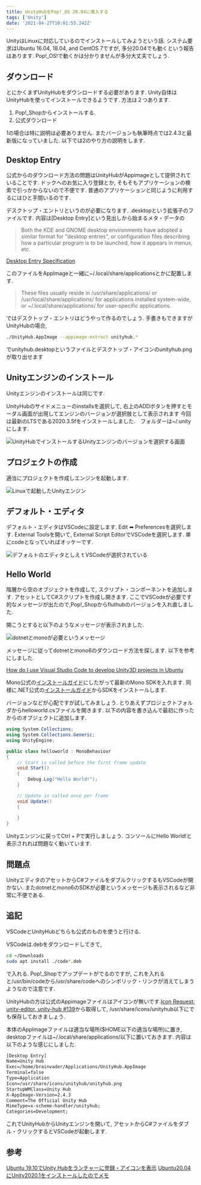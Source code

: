 ```yaml
---
title: UnityHubをPop!_OS 20.04に導入する
tags: ['Unity']
date: '2021-04-27T10:01:55.242Z'
---
```



UnityはLinuxに対応しているのでインストールしてみようという話.<!-- sep -->
システム要求はUbuntu 16.04, 18.04, and CentOS 7ですが, 多分20.04でも動くという報告はあります.
Pop!_OS!で動くかは分かりませんが多分大丈夫でしょう.

## ダウンロード

とにかくまずUnityHubをダウンロードする必要があります. Unity自体はUnityHubを使ってインストールできるようです. 
方法は２つあります.

1. Pop!_Shopからインストールする.
2. 公式ダウンロード

1の場合は特に説明は必要ありません. またバージョンも執筆時点では2.4.3と最新版になっていました.
以下では2のやり方の説明をします.

## Desktop Entry

公式からのダウンロード方法の問題はUnityHubがAppimageとして提供されていることです.
ドックへのお気に入り登録とか, そもそもアプリケーションの検索で引っかからないので不便です.
普通のアプリケーションと同じように利用するにはひと手間いるのです.


デスクトップ・エントリというのが必要になります. .desktopという拡張子のファイルです. 
内容は[Desktop Entry]という見出しから始まるメタ・データの

> Both the KDE and GNOME desktop environments have adopted a similar format for "desktop entries", or configuration files describing how a particular program is to be launched, how it appears in menus, etc. 

[Desktop Entry Specification](https://developer.gnome.org/desktop-entry-spec/#introduction)

このファイルをAppImageと一緒に~/.local/share/applicationsとかに配置します.

> These files usually reside in /usr/share/applications/ or /usr/local/share/applications/ for applications installed system-wide, or ~/.local/share/applications/ for user-specific applications. 

ではデスクトップ・エントリはどうやって作るのでしょう. 手書きもできますがUnityHubの場合,

```sh
./UnityHub.AppImage --appimage-extract unityhub.*
```

でunityhub.desktopというファイルとデスクトップ・アイコンのunityhub.pngが取り出せます

## Unityエンジンのインストール

Unityエンジンのインストールは同じです.

UnityHubのサイドメニューのinstallsを選択して, 右上のADDボタンを押すとモーダル画面が出現してエンジンのバージョンが選択肢として表示されます
今回は最新のLTSである2020.3.5fをインストールしました.　フォルダーは~/.unityにします.

![UnityHubでインストールするUnityエンジンのバージョンを選択する画面](/static/posts/2021/04/27/476052_001.png)


## プロジェクトの作成

適当にプロジェクトを作成しエンジンを起動します.

![Linuxで起動したUnityエンジン](/static/posts/2021/04/27/476052_002.png)

## デフォルト・エディタ

デフォルト・エディタはVSCodeに設定します. Edit ➡ Preferencesを選択します. External Toolsを開いて, External Script EditorでVSCodeを選択します.
単にcodeとなっていればオッケーです.

![デフォルトのエディタとしえｔVSCodeが選択されている](/static/posts/2021/04/27/476052_003.png)

## Hello World

階層から空のオブジェクトを作成して, スクリプト・コンポーネントを追加します. アセットとしてC#スクリプトを作成し開きます.
ここでVSCodeが必要です的なメッセージが出たので,Pop!_Shopからfluthubのバージョンを入れ直しました.

開こうとすると以下のようなメッセージが表示されました.

![dotnetとmonoが必要というメッセージ](/static/posts/2021/04/27/476052_004.png)

メッセージに従ってdotnetとmono6のダウンロード方法を探します. 以下を参考にしました.

[How do I use Visual Studio Code to develop Unity3D projects in Ubuntu](https://stackoverflow.com/questions/52807397/how-do-i-use-visual-studio-code-to-develop-unity3d-projects-in-ubuntu)

Mono公式の[インストールガイド](https://www.mono-project.com/download/stable/)にしたがって最新のMono SDKを入れます.
同様に.NET公式の[インストールガイド](https://docs.microsoft.com/en-us/dotnet/core/install/linux-ubuntu#2004-)からSDKをインストールします.

バージョンなどが心配ですが試してみましょう. とりあえずプロジェクトフォルダからhelloworld.csファイルを開きます.
以下の内容を書き込んで最初に作ったからのオブジェクトに追加します.

```csharp
using System.Collections;
using System.Collections.Generic;
using UnityEngine;

public class helloworld : MonoBehaviour
{
    // Start is called before the first frame update
    void Start()
    {
        Debug.Log("Hello World!");
    }

    // Update is called once per frame
    void Update()
    {
        
    }
}
```

Unityエンジンに戻ってCtrl + Pで実行しましょう. コンソールにHello World!と表示されれば問題なく動いています.

## 問題点

UnityエディタのアセットからC#ファイルをダブルクリックするもVSCodeが開かない. またdotnetとmono6のSDKが必要というメッセージも表示されるなど非常に不便である.

## 追記

VSCodeとUnityHubどちらも公式のものを使うと行ける.

VSCodeは.debをダウンロードしてきて,

```sh
cd ~/Downloads
sudo apt install ./code*.deb
```

で入れる. Pop!_Shopでアップデートがでるのですが, これを入れると/usr/bin/codeから/usr/share/codeへのシンボリック・リンクが消えてしまうようなので注意です.


UnityHubの方は公式のAppimageファイルはアイコンが無いです.[Icon Request: unity-editor, unity-hub #139](https://github.com/rudrab/Shadow/issues/139)から取得して, /usr/share/icons/unityhub以下にでも保存しておきましょう.

本体のAppImageファイルは適当な場所($HOME以下の適当な場所)に置き, desktopファイルは~/.local/share/applications/以下に置いておきます.
内容は以下のような感じにしました.

```txt
[Desktop Entry]
Name=Unity Hub
Exec=/home/brainvader/Applications/UnityHub.AppImage
Terminal=false
Type=Application
Icon=/usr/share/icons/unityhub/unityhub.png
StartupWMClass=Unity Hub
X-AppImage-Version=2.4.3
Comment=The Official Unity Hub
MimeType=x-scheme-handler/unityhub;
Categories=Development;
```

これでUnityHubからUnityエンジンを開いて, アセットからC#ファイルをダブル・クリックするとVSCodeが起動します.

## 参考

[Ubuntu 19.10でUnity Hubをランチャーに登録・アイコンを表示](https://qiita.com/WhiteGrouse/items/06d02255a18e815512d5)
[Ubuntu20.04にUnity2020.1をインストールしたのでメモ](http://pineplanter.moo.jp/non-it-salaryman/2020/08/09/unity-ubuntu/)